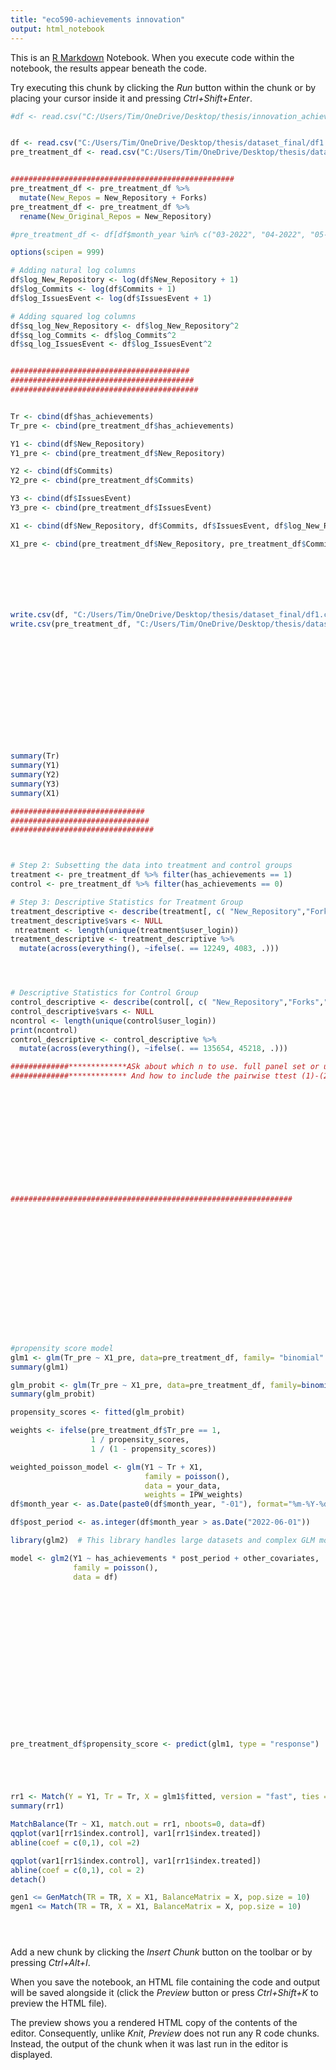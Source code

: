 ```yaml
---
title: "eco590-achievements innovation"
output: html_notebook
---
```


This is an [R Markdown](http://rmarkdown.rstudio.com) Notebook. When you execute code within the notebook, the results appear beneath the code. 

Try executing this chunk by clicking the *Run* button within the chunk or by placing your cursor inside it and pressing *Ctrl+Shift+Enter*. 

```r
#df <- read.csv("C:/Users/Tim/OneDrive/Desktop/thesis/innovation_achievements/main_50kdata")


df <- read.csv("C:/Users/Tim/OneDrive/Desktop/thesis/dataset_final/df1.csv")
pre_treatment_df <- read.csv("C:/Users/Tim/OneDrive/Desktop/thesis/dataset_final/pretreatment1.csv")


##################################################
pre_treatment_df <- pre_treatment_df %>%
  mutate(New_Repos = New_Repository + Forks)
pre_treatment_df <- pre_treatment_df %>%
  rename(New_Original_Repos = New_Repository)

#pre_treatment_df <- df[df$month_year %in% c("03-2022", "04-2022", "05-2022"), ]

options(scipen = 999)

# Adding natural log columns
df$log_New_Repository <- log(df$New_Repository + 1)  
df$log_Commits <- log(df$Commits + 1)  
df$log_IssuesEvent <- log(df$IssuesEvent + 1) 

# Adding squared log columns
df$sq_log_New_Repository <- df$log_New_Repository^2
df$sq_log_Commits <- df$log_Commits^2
df$sq_log_IssuesEvent <- df$log_IssuesEvent^2


########################################
#########################################
##########################################


Tr <- cbind(df$has_achievements)
Tr_pre <- cbind(pre_treatment_df$has_achievements)

Y1 <- cbind(df$New_Repository)
Y1_pre <- cbind(pre_treatment_df$New_Repository)

Y2 <- cbind(df$Commits)
Y2_pre <- cbind(pre_treatment_df$Commits)

Y3 <- cbind(df$IssuesEvent)
Y3_pre <- cbind(pre_treatment_df$IssuesEvent)

X1 <- cbind(df$New_Repository, df$Commits, df$IssuesEvent, df$log_New_Repository,df$log_Commits,df$log_IssuesEvent,df$sq_log_New_Repository, df$log_Commits, df$log_IssuesEvent)

X1_pre <- cbind(pre_treatment_df$New_Repository, pre_treatment_df$Commits, pre_treatment_df$IssuesEvent, pre_treatment_df$log_New_Repository,pre_treatment_df$log_Commits,pre_treatment_df$log_IssuesEvent,pre_treatment_df$sq_log_New_Repository, pre_treatment_df$sq_log_Commits, pre_treatment_df$sq_log_IssuesEvent)







write.csv(df, "C:/Users/Tim/OneDrive/Desktop/thesis/dataset_final/df1.csv", row.names = FALSE)
write.csv(pre_treatment_df, "C:/Users/Tim/OneDrive/Desktop/thesis/dataset_final/pretreatment1.csv", row.names = FALSE)

 












summary(Tr)
summary(Y1)
summary(Y2)
summary(Y3)
summary(X1)

##############################
###############################
################################



# Step 2: Subsetting the data into treatment and control groups
treatment <- pre_treatment_df %>% filter(has_achievements == 1)
control <- pre_treatment_df %>% filter(has_achievements == 0)

# Step 3: Descriptive Statistics for Treatment Group
treatment_descriptive <- describe(treatment[, c( "New_Repository","Forks", "Commits", "IssuesEvent","PullRequest")])
treatment_descriptive$vars <- NULL
 ntreatment <- length(unique(treatment$user_login))
treatment_descriptive <- treatment_descriptive %>%
  mutate(across(everything(), ~ifelse(. == 12249, 4083, .)))




# Descriptive Statistics for Control Group
control_descriptive <- describe(control[, c( "New_Repository","Forks","Commits", "IssuesEvent", "PullRequest")])
control_descriptive$vars <- NULL
ncontrol <- length(unique(control$user_login))
print(ncontrol)
control_descriptive <- control_descriptive %>%
  mutate(across(everything(), ~ifelse(. == 135654, 45218, .)))

#############*************ASk about which n to use. full panel set or unique userlogin*****************##################
#############************* And how to include the pairwise ttest (1)-(2) inside of table(1) ***********#################













###############################################################
















#propensity score model
glm1 <- glm(Tr_pre ~ X1_pre, data=pre_treatment_df, family= "binomial" )
summary(glm1)

glm_probit <- glm(Tr_pre ~ X1_pre, data=pre_treatment_df, family=binomial(link="probit"))
summary(glm_probit)

propensity_scores <- fitted(glm_probit)

weights <- ifelse(pre_treatment_df$Tr_pre == 1,
                  1 / propensity_scores,
                  1 / (1 - propensity_scores))

weighted_poisson_model <- glm(Y1 ~ Tr + X1,
                              family = poisson(),
                              data = your_data,
                              weights = IPW_weights)
df$month_year <- as.Date(paste0(df$month_year, "-01"), format="%m-%Y-%d")

df$post_period <- as.integer(df$month_year > as.Date("2022-06-01"))

library(glm2)  # This library handles large datasets and complex GLM models efficiently

model <- glm2(Y1 ~ has_achievements * post_period + other_covariates,
              family = poisson(),
              data = df)


















pre_treatment_df$propensity_score <- predict(glm1, type = "response")





rr1 <- Match(Y = Y1, Tr = Tr, X = glm1$fitted, version = "fast", ties = FALSE)
summary(rr1)

MatchBalance(Tr ~ X1, match.out = rr1, nboots=0, data=df)
qqplot(var1[rr1$index.control], var1[rr1$index.treated])
abline(coef = c(0,1), col =2)

qqplot(var1[rr1$index.control], var1[rr1$index.treated])
abline(coef = c(0,1), col = 2)
detach()

gen1 <= GenMatch(TR = TR, X = X1, BalanceMatrix = X, pop.size = 10)
mgen1 <= Match(TR = TR, X = X1, BalanceMatrix = X, pop.size = 10)





```

Add a new chunk by clicking the *Insert Chunk* button on the toolbar or by pressing *Ctrl+Alt+I*.

When you save the notebook, an HTML file containing the code and output will be saved alongside it (click the *Preview* button or press *Ctrl+Shift+K* to preview the HTML file).

The preview shows you a rendered HTML copy of the contents of the editor. Consequently, unlike *Knit*, *Preview* does not run any R code chunks. Instead, the output of the chunk when it was last run in the editor is displayed.
